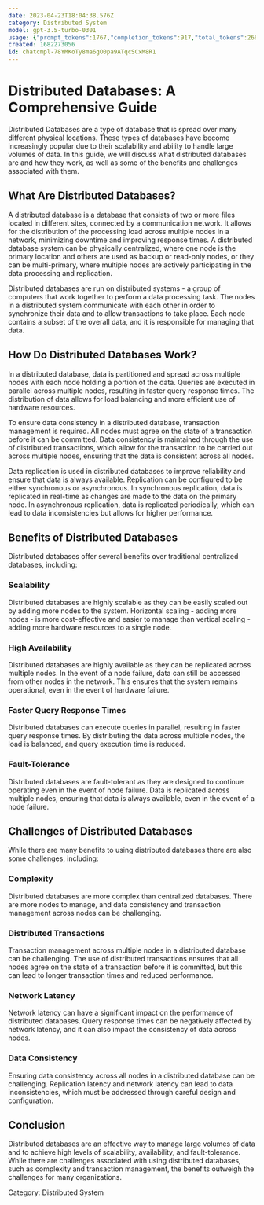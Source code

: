 ```yaml
---
date: 2023-04-23T18:04:38.576Z
category: Distributed System
model: gpt-3.5-turbo-0301
usage: {"prompt_tokens":1767,"completion_tokens":917,"total_tokens":2684}
created: 1682273056
id: chatcmpl-78YMKoTy8ma6gO0pa9ATqcSCxM8R1
---
```


# Distributed Databases: A Comprehensive Guide

Distributed Databases are a type of database that is spread over many different physical locations. These types of databases have become increasingly popular due to their scalability and ability to handle large volumes of data. In this guide, we will discuss what distributed databases are and how they work, as well as some of the benefits and challenges associated with them.

## What Are Distributed Databases?

A distributed database is a database that consists of two or more files located in different sites, connected by a communication network. It allows for the distribution of the processing load across multiple nodes in a network, minimizing downtime and improving response times. A distributed database system can be physically centralized, where one node is the primary location and others are used as backup or read-only nodes, or they can be multi-primary, where multiple nodes are actively participating in the data processing and replication.

Distributed databases are run on distributed systems - a group of computers that work together to perform a data processing task. The nodes in a distributed system communicate with each other in order to synchronize their data and to allow transactions to take place. Each node contains a subset of the overall data, and it is responsible for managing that data.

## How Do Distributed Databases Work?

In a distributed database, data is partitioned and spread across multiple nodes with each node holding a portion of the data. Queries are executed in parallel across multiple nodes, resulting in faster query response times. The distribution of data allows for load balancing and more efficient use of hardware resources.

To ensure data consistency in a distributed database, transaction management is required. All nodes must agree on the state of a transaction before it can be committed. Data consistency is maintained through the use of distributed transactions, which allow for the transaction to be carried out across multiple nodes, ensuring that the data is consistent across all nodes.

Data replication is used in distributed databases to improve reliability and ensure that data is always available. Replication can be configured to be either synchronous or asynchronous. In synchronous replication, data is replicated in real-time as changes are made to the data on the primary node. In asynchronous replication, data is replicated periodically, which can lead to data inconsistencies but allows for higher performance.

## Benefits of Distributed Databases

Distributed databases offer several benefits over traditional centralized databases, including:

### Scalability

Distributed databases are highly scalable as they can be easily scaled out by adding more nodes to the system. Horizontal scaling - adding more nodes - is more cost-effective and easier to manage than vertical scaling - adding more hardware resources to a single node.

### High Availability

Distributed databases are highly available as they can be replicated across multiple nodes. In the event of a node failure, data can still be accessed from other nodes in the network. This ensures that the system remains operational, even in the event of hardware failure.

### Faster Query Response Times

Distributed databases can execute queries in parallel, resulting in faster query response times. By distributing the data across multiple nodes, the load is balanced, and query execution time is reduced.

### Fault-Tolerance

Distributed databases are fault-tolerant as they are designed to continue operating even in the event of node failure. Data is replicated across multiple nodes, ensuring that data is always available, even in the event of a node failure.

## Challenges of Distributed Databases

While there are many benefits to using distributed databases there are also some challenges, including:

### Complexity

Distributed databases are more complex than centralized databases. There are more nodes to manage, and data consistency and transaction management across nodes can be challenging.

### Distributed Transactions

Transaction management across multiple nodes in a distributed database can be challenging. The use of distributed transactions ensures that all nodes agree on the state of a transaction before it is committed, but this can lead to longer transaction times and reduced performance.

### Network Latency

Network latency can have a significant impact on the performance of distributed databases. Query response times can be negatively affected by network latency, and it can also impact the consistency of data across nodes.

### Data Consistency

Ensuring data consistency across all nodes in a distributed database can be challenging. Replication latency and network latency can lead to data inconsistencies, which must be addressed through careful design and configuration.

## Conclusion

Distributed databases are an effective way to manage large volumes of data and to achieve high levels of scalability, availability, and fault-tolerance. While there are challenges associated with using distributed databases, such as complexity and transaction management, the benefits outweigh the challenges for many organizations.

Category: Distributed System